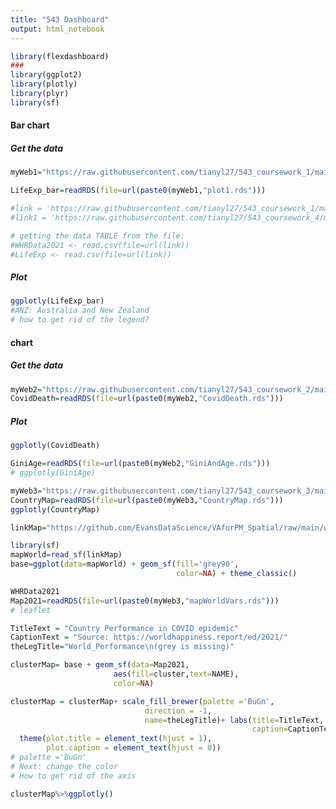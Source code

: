 ```yaml
---
title: "543 Dashboard"
output: html_notebook
---
```



```r
library(flexdashboard)
###
library(ggplot2)
library(plotly)
library(plyr)
library(sf)

```
#### Bar chart  

##### Get the data  

```r
myWeb1="https://raw.githubusercontent.com/tianyl27/543_coursework_1/main/"

LifeExp_bar=readRDS(file=url(paste0(myWeb1,"plot1.rds")))

#link = 'https://raw.githubusercontent.com/tianyl27/543_coursework_1/main/WHR2021.csv'
#link1 = 'https://raw.githubusercontent.com/tianyl27/543_coursework_4/main/table1.csv'

# getting the data TABLE from the file:
#WHRData2021 <- read.csv(file=url(link))
#LifeExp <- read.csv(file=url(link))
```

##### Plot  
```r
ggplotly(LifeExp_bar)
#ANZ: Australia and New Zealand
# how to get rid of the legend?
```


####  chart  

##### Get the data  


```r
myWeb2="https://raw.githubusercontent.com/tianyl27/543_coursework_2/main/"
CovidDeath=readRDS(file=url(paste0(myWeb2,"CovidDeath.rds")))

```

##### Plot  

```r
ggplotly(CovidDeath)
```
```r
GiniAge=readRDS(file=url(paste0(myWeb2,"GiniAndAge.rds")))
# ggplotly(GiniAge)
```



```r
myWeb3="https://raw.githubusercontent.com/tianyl27/543_coursework_3/main/"
CountryMap=readRDS(file=url(paste0(myWeb3,"CountryMap.rds")))
ggplotly(CountryMap)
```

```r
linkMap="https://github.com/EvansDataScience/VAforPM_Spatial/raw/main/worldMap.geojson" 

library(sf)
mapWorld=read_sf(linkMap)
base=ggplot(data=mapWorld) + geom_sf(fill='grey90',
                                     color=NA) + theme_classic()

```

```r
WHRData2021
Map2021=readRDS(file=url(paste0(myWeb3,"mapWorldVars.rds")))
# leaflet
```

```r
TitleText = "Country Performance in COVID epidemic"
CaptionText = "Source: https://worldhappiness.report/ed/2021/"
theLegTitle="World_Performance\n(grey is missing)"

clusterMap= base + geom_sf(data=Map2021,
                       aes(fill=cluster,text=NAME),
                       color=NA)

clusterMap = clusterMap+ scale_fill_brewer(palette ='BuGn',
                              direction = -1,
                              name=theLegTitle)+ labs(title=TitleText,
                                                      caption=CaptionText) +
  theme(plot.title = element_text(hjust = 1), 
        plot.caption = element_text(hjust = 0))
# palette ='BuGn'
# Next: change the color
# How to get rid of the axis

clusterMap%>%ggplotly()
```

